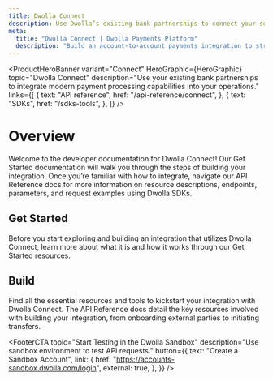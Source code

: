 ```yaml
---
title: Dwolla Connect
description: Use Dwolla’s existing bank partnerships to connect your software to the banking infrastructure.
meta:
  title: "Dwolla Connect | Dwolla Payments Platform"
  description: "Build an account-to-account payments integration to streamline your business payments and improve your bottom line."
---
```



<ProductHeroBanner
  variant="Connect"
  HeroGraphic={HeroGraphic}
  topic="Dwolla Connect"
  description="Use your existing bank partnerships to integrate modern payment processing capabilities into your operations."
  links={[
    {
      text: "API reference",
      href: "/api-reference/connect",
    },
    {
      text: "SDKs",
      href: "/sdks-tools",
    },
  ]}
/>

# Overview

Welcome to the developer documentation for Dwolla Connect! Our Get Started documentation will walk you through the steps of building your integration. Once you’re familiar with how to integrate, navigate our API Reference docs for more information on resource descriptions, endpoints, parameters, and request examples using Dwolla SDKs.

## Get Started

Before you start exploring and building an integration that utilizes Dwolla Connect, learn more about what it is and how it works through our Get Started resources.

<CardGrid maxColumns="2">
  <Card
    topic="What is Dwolla Connect?"
    description="Learn about Dwolla Connect’s robust features and how it simplifies creating seamless and secure account-to-account payments for businesses and developers."
    links={[
      {
        text: "Read Docs",
        href: "/docs/connect/what-is-dwolla-connect",
        external: false,
      },
    ]}
  />
  <Card
    topic="Planning Your Integration"
    description="Understanding the steps for a Dwolla Connect integration and for taking your integration live."
    links={[
      {
        text: "Read Docs",
        href: "/docs/connect/planning-your-integration",
        external: false,
      },
    ]}
  />
</CardGrid>

## Build

Find all the essential resources and tools to kickstart your integration with Dwolla Connect. The API Reference docs detail the key resources involved with building your integration, from onboarding external parties to initiating transfers.

<CardGrid maxColumns="2">
  <Card
    topic="API Reference"
    description="The API Reference provides detailed information about Dwolla Connect’s API functionality. Includes resource descriptions, endpoints, schemas, and error codes."
    links={[
      {
        text: "Read Docs",
        href: "/api-reference",
        external: false,
      },
    ]}
  />
  <Card
    topic="Postman Collection"
    description="Postman is a powerful tool that can be used to get started with API development and testing. Import the Dwolla Connect collection to get started with making API requests."
    links={[
      {
        text: "View Collection",
        href: "https://www.postman.com/dwolladev/workspace/dwolla/collection/5009345-52001489-7e46-4576-b76c-f7e581cdac15",
        external: true,
      },
    ]}
  />
</CardGrid>

<FooterCTA
  topic="Start Testing in the Dwolla Sandbox"
  description="Use sandbox environment to test API requests."
  button={{
    text: "Create a Sandbox Account",
    link: {
      href: "https://accounts-sandbox.dwolla.com/login",
      external: true,
    },
  }}
/>
